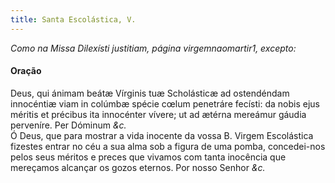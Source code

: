 ```yaml
---
title: Santa Escolástica, V.
---
```


<em>Como na Missa Dilexísti justitiam, página virgemnaomartir1, excepto:</em>

<h4 class="text-center">Oração</h4>
<div class="grid grid-cols-2 gap-5">
  <span class="text-justify">
    Deus, qui ánimam beátæ Vírginis tuæ Scholásticæ ad ostendéndam innocéntiæ
    viam in colúmbæ spécie cœlum penetráre fecísti: da nobis ejus méritis et
    précibus ita innocénter vívere; ut ad ætérna mereámur gáudia perveníre. Per
    Dóminum <em>&c.</em>
  </div>
  <span class="text-justify">
    Ó Deus, que para mostrar a vida inocente da vossa B. Virgem Escolástica
    fizestes entrar no céu a sua alma sob a figura de uma pomba, concedei-nos
    pelos seus méritos e preces que vivamos com tanta inocência que mereçamos
    alcançar os gozos eternos. Por nosso Senhor <em>&c.</em>
  </span>
</div>
